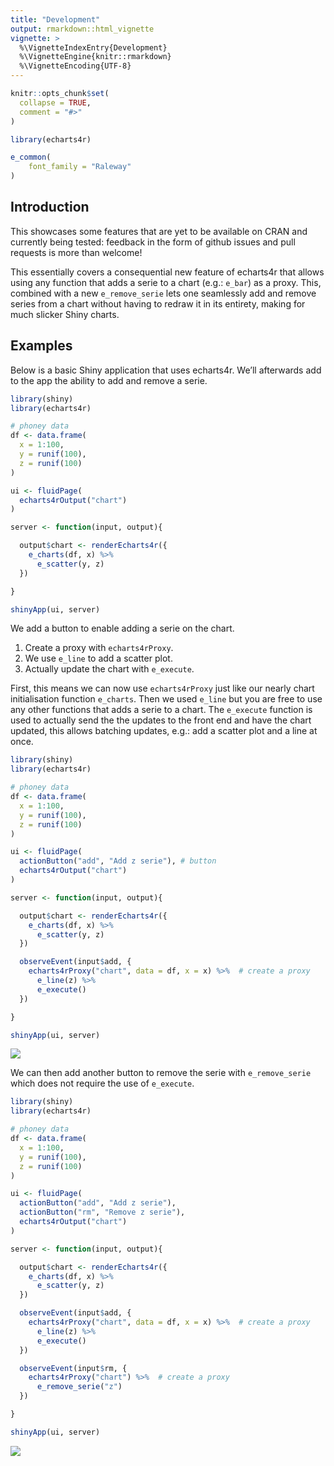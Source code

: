 ```yaml
---
title: "Development"
output: rmarkdown::html_vignette
vignette: >
  %\VignetteIndexEntry{Development}
  %\VignetteEngine{knitr::rmarkdown}
  %\VignetteEncoding{UTF-8}
---
```


```r
knitr::opts_chunk$set(
  collapse = TRUE,
  comment = "#>"
)

library(echarts4r)

e_common(
    font_family = "Raleway"
)
```

## Introduction

This showcases some features that are yet to be available on CRAN and currently being tested: feedback in the form of github issues and pull requests is more than welcome!

This essentially covers a consequential new feature of echarts4r that allows using any function that adds a serie to a chart (e.g.: `e_bar`) as a proxy. This, combined with a new `e_remove_serie` lets one seamlessly add and remove series from a chart without having to redraw it in its entirety, making for much slicker Shiny charts.

## Examples

Below is a basic Shiny application that uses echarts4r. We'll afterwards add to the app the ability to add and remove a serie.

```r
library(shiny)
library(echarts4r)

# phoney data
df <- data.frame(
  x = 1:100,
  y = runif(100),
  z = runif(100)
)

ui <- fluidPage(
  echarts4rOutput("chart")
)

server <- function(input, output){

  output$chart <- renderEcharts4r({
    e_charts(df, x) %>% 
      e_scatter(y, z)
  })

}

shinyApp(ui, server)
```

We add a button to enable adding a serie on the chart. 

1. Create a proxy with `echarts4rProxy`.
2. We use `e_line` to add a scatter plot.
3. Actually update the chart with `e_execute`.

First, this means we can now use `echarts4rProxy` just like our nearly chart initialisation function `e_charts`. Then we used `e_line` but you are free to use any other functions that adds a serie to a chart. The `e_execute` function is used to actually send the the updates to the front end and have the chart updated, this allows batching updates, e.g.: add a scatter plot and a line at once.

```r
library(shiny)
library(echarts4r)

# phoney data
df <- data.frame(
  x = 1:100,
  y = runif(100),
  z = runif(100)
)

ui <- fluidPage(
  actionButton("add", "Add z serie"), # button
  echarts4rOutput("chart")
)

server <- function(input, output){

  output$chart <- renderEcharts4r({
    e_charts(df, x) %>% 
      e_scatter(y, z)
  })

  observeEvent(input$add, {
    echarts4rProxy("chart", data = df, x = x) %>%  # create a proxy
      e_line(z) %>% 
      e_execute()
  })

}

shinyApp(ui, server)
```

<img src="https://echarts4r.john-coene.com/articles/echarts4r-add1.gif" class="img-responsive responsive-img" />

We can then add another button to remove the serie with `e_remove_serie` which does not require the use of `e_execute`.

```r
library(shiny)
library(echarts4r)

# phoney data
df <- data.frame(
  x = 1:100,
  y = runif(100),
  z = runif(100)
)

ui <- fluidPage(
  actionButton("add", "Add z serie"), 
  actionButton("rm", "Remove z serie"), 
  echarts4rOutput("chart")
)

server <- function(input, output){

  output$chart <- renderEcharts4r({
    e_charts(df, x) %>% 
      e_scatter(y, z)
  })

  observeEvent(input$add, {
    echarts4rProxy("chart", data = df, x = x) %>%  # create a proxy
      e_line(z) %>% 
      e_execute()
  })

  observeEvent(input$rm, {
    echarts4rProxy("chart") %>%  # create a proxy
      e_remove_serie("z")
  })

}

shinyApp(ui, server)
```

<img src="https://echarts4r.john-coene.com/articles/echarts4r-add2.gif" class="img-responsive responsive-img" />
